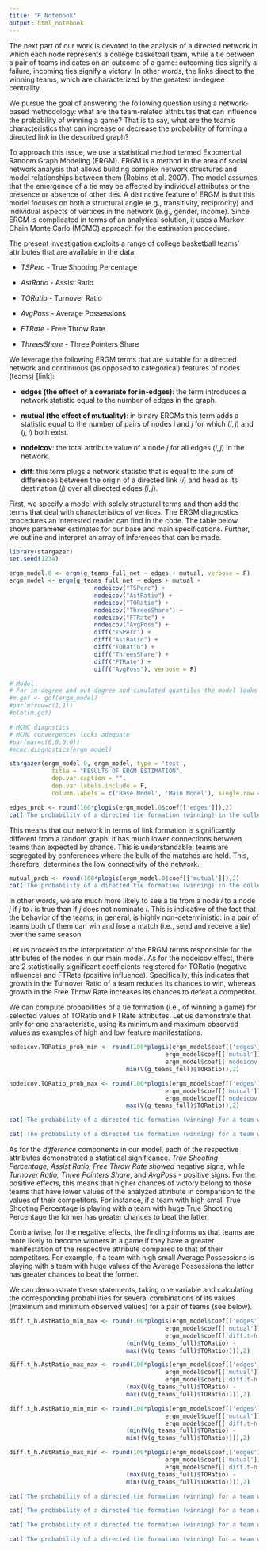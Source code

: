 ```yaml
---
title: "R Notebook"
output: html_notebook
---
```


The next part of our work is devoted to the analysis of a directed network in which each node represents a college basketball team, while a tie between a pair of teams indicates on an outcome of a game: outcoming ties signify a failure, incoming ties signify a victory. In other words, the links direct to the winning teams, which are characterized by the greatest in-degree centrality.

We pursue the goal of answering the following question using a network-based methodology: what are the team-related attributes that can influence the probability of winning a game? That is to say, what are the team’s characteristics that can increase or decrease the probability of forming a directed link in the described graph?

To approach this issue, we use a statistical method termed Exponential Random Graph Modeling (ERGM). ERGM is a method in the area of social network analysis that allows building complex network structures and model relationships between them (Robins et al. 2007). The model assumes that the emergence of a tie may be affected by individual attributes or the presence or absence of other ties. A distinctive feature of ERGM is that this model focuses on both a structural angle (e.g., transitivity, reciprocity) and individual aspects of vertices in the network (e.g., gender, income). Since ERGM is complicated in terms of an analytical solution, it uses a Markov Chain Monte Carlo (MCMC) approach for the estimation procedure.

The present investigation exploits a range of college basketball teams’ attributes that are available in the data:

*	*TSPerc* - True Shooting Percentage

*	*AstRatio* - Assist Ratio

*	*TORatio* - Turnover Ratio

*	*AvgPoss* - Average Possessions

*	*FTRate* - Free Throw Rate

*	*ThreesShare* - Three Pointers Share


We leverage the following ERGM terms that are suitable for a directed network and continuous (as opposed to categorical) features of nodes (teams) [link]: 

*	**edges (the effect of a covariate for in-edges)**: the term introduces a network statistic equal to the number of edges in the graph.

*	**mutual (the effect of mutuality)**: in binary ERGMs this term adds a statistic equal to the number of pairs of nodes $i$ and $j$ for which $(i,j)$ and $(j,i)$ both exist.

*	**nodeicov**: the total attribute value of a node $j$ for all edges $(i,j)$ in the network.

*	**diff**: this term plugs a network statistic that is equal to the sum of differences between the origin of a directed link $(i)$ and head as its destination $(j)$ over all directed edges $(i,j)$.


First, we specify a model with solely structural terms and then add the terms that deal with characteristics of vertices. The ERGM diagnostics procedures an interested reader can find in the code. The table below shows parameter estimates for our base and main specifications. Further, we outline and interpret an array of inferences that can be made.

<div align="center">
```r
library(stargazer)
set.seed(1234)

ergm_model.0 <- ergm(g_teams_full_net ~ edges + mutual, verbose = F)
ergm_model <- ergm(g_teams_full_net ~ edges + mutual + 
                        nodeicov("TSPerc") + 
                        nodeicov("AstRatio") +
                        nodeicov("TORatio") + 
                        nodeicov("ThreesShare") + 
                        nodeicov("FTRate") + 
                        nodeicov("AvgPoss") + 
                        diff("TSPerc") + 
                        diff("AstRatio") +
                        diff("TORatio") + 
                        diff("ThreesShare") + 
                        diff("FTRate") + 
                        diff("AvgPoss"), verbose = F)

# Model
# For in-degree and out-degree and simulated quantiles the model looks good.
#m.gof <- gof(ergm_model)
#par(mfrow=c(1,1))
#plot(m.gof)

# MCMC diagnstics
# MCMC convergences looks adequate
#par(mar=c(0,0,0,0))
#mcmc.diagnostics(ergm_model)

stargazer(ergm_model.0, ergm_model, type = 'text',
            title = "RESULTS OF ERGM ESTIMATION",
            dep.var.caption = "",
            dep.var.labels.include = F,
            column.labels = c('Base Model', 'Main Model'), single.row = T)

```
</div>

```r
edges_prob <- round(100*plogis(ergm_model.0$coef[['edges']]),2)
cat('The probability of a directed tie formation (winning) in the college basketball team network, holding mutuality effect constant, is equal to:', edges_prob, '%')
```

This means that our network in terms of link formation is significantly different from a random graph: it has much lower connections between teams than expected by chance. This is understandable: teams are segregated by conferences where the bulk of the matches are held. This, therefore, determines the low connectivity of the network.

```r
mutual_prob <- round(100*plogis(ergm_model.0$coef[['mutual']]),2)
cat('The probability of a directed tie formation (winning) in the college basketball team network, given the presence of mutual ties, is equal to:', mutual_prob, '%')
```

In other words, we are much more likely to see a tie from a node $i$ to a node $j$ if $j$ to $i$ is true than if $j$ does not nominate $i$. This is indicative of the fact that the behavior of the teams, in general, is highly non-deterministic: in a pair of teams both of them can win and lose a match (i.e., send and receive a tie) over the same season.

Let us proceed to the interpretation of the ERGM terms responsible for the attributes of the nodes in our main model. As for the nodeicov effect, there are 2 statistically significant coefficients registered for TORatio (negative influence) and FTRate (positive influence). Specifically, this indicates that growth in the Turnover Ratio of a team reduces its chances to win, whereas growth in the Free Throw Rate increases its chances to defeat a competitor.

We can compute probabilities of a tie formation (i.e., of winning a game) for selected values of TORatio and FTRate attributes. Let us demonstrate that only for one characteristic, using its minimum and maximum observed values as examples of high and low feature manifestations.

```r
nodeicov.TORatio_prob_min <- round(100*plogis(ergm_model$coef[['edges']] + 
                                            ergm_model$coef[['mutual']] +
                                            ergm_model$coef[['nodeicov.TORatio']]*
                                 min(V(g_teams_full)$TORatio)),2)

nodeicov.TORatio_prob_max <- round(100*plogis(ergm_model$coef[['edges']] + 
                                            ergm_model$coef[['mutual']] +
                                            ergm_model$coef[['nodeicov.TORatio']]*
                                 max(V(g_teams_full)$TORatio)),2)

cat('The probability of a directed tie formation (winning) for a team with HIGH Turnover Ratio, holding mutuality and difference effects constant, is equal to:', nodeicov.TORatio_prob_max, '%') 
```

```r
cat('The probability of a directed tie formation (winning) for a team with LOW Turnover Ratio, holding mutuality and difference effects constant, is equal to:', nodeicov.TORatio_prob_min, '%')
```

As for the *difference* components in our model, each of the respective attributes demonstrated a statistical significance. *True Shooting Percentage, Assist Ratio, Free Throw Rate showed* negative signs, while *Turnover Ratio, Three Pointers Share*, and *AvgPoss* - positive signs. For the positive effects, this means that higher chances of victory belong to those teams that have lower values of the analyzed attribute in comparison to the values of their competitors. For instance, if a team with high small True Shooting Percentage is playing with a team with huge True Shooting Percentage the former has greater chances to beat the latter.

Contrariwise, for the negative effects, the finding informs us that teams are more likely to become winners in a game if they have a greater manifestation of the respective attribute compared to that of their competitors. For example, if a team with high small Average Possessions is playing with a team with huge values of the Average Possessions the latter has greater chances to beat the former.

We can demonstrate these statements, taking one variable and calculating the corresponding probabilities for several combinations of its values (maximum and minimum observed values) for a pair of teams (see below).

```r

diff.t_h.AstRatio_min_max <- round(100*plogis(ergm_model$coef[['edges']] + 
                                            ergm_model$coef[['mutual']] +
                                            ergm_model$coef[['diff.t-h.AstRatio']]*
                                 (min(V(g_teams_full)$TORatio) - 
                                 max((V(g_teams_full)$TORatio)))),2)

diff.t_h.AstRatio_max_max <- round(100*plogis(ergm_model$coef[['edges']] + 
                                            ergm_model$coef[['mutual']] +
                                            ergm_model$coef[['diff.t-h.AstRatio']]*
                                 (max(V(g_teams_full)$TORatio) - 
                                 max((V(g_teams_full)$TORatio)))),2)

diff.t_h.AstRatio_min_min <- round(100*plogis(ergm_model$coef[['edges']] + 
                                            ergm_model$coef[['mutual']] +
                                            ergm_model$coef[['diff.t-h.AstRatio']]*
                                 (min(V(g_teams_full)$TORatio) - 
                                 min((V(g_teams_full)$TORatio)))),2)

diff.t_h.AstRatio_max_min <- round(100*plogis(ergm_model$coef[['edges']] + 
                                            ergm_model$coef[['mutual']] +
                                            ergm_model$coef[['diff.t-h.AstRatio']]*
                                 (max(V(g_teams_full)$TORatio) - 
                                 min((V(g_teams_full)$TORatio)))),2)
```


```r
cat('The probability of a directed tie formation (winning) for a team with HIGH Assist Ratio when its competitor has LOW True Shooting Percentage is equal to:', diff.t_h.AstRatio_min_max, '%') 
```

```r
cat('The probability of a directed tie formation (winning) for a team with HIGH Assist Ratio when its competitor has HIGH True Shooting Percentage is equal to:', diff.t_h.AstRatio_max_max, '%') 
```
```r
cat('The probability of a directed tie formation (winning) for a team with LOW Assist Ratio when its competitor has LOW True Shooting Percentage is equal to:', diff.t_h.AstRatio_min_min, '%') 
```


```r
cat('The probability of a directed tie formation (winning) for a team with LOW Assist Ratio when its competitor has HIGH True Shooting Percentage is equal to:', diff.t_h.AstRatio_max_min, '%') 
```


